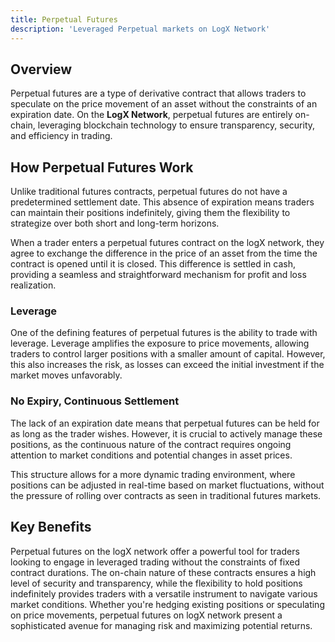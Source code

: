 ```yaml
---
title: Perpetual Futures
description: 'Leveraged Perpetual markets on LogX Network'
---
```



## Overview

Perpetual futures are a type of derivative contract that allows traders to speculate on the price movement of an asset without the constraints of an expiration date. On the **LogX Network**, perpetual futures are entirely on-chain, leveraging blockchain technology to ensure transparency, security, and efficiency in trading.

## How Perpetual Futures Work

Unlike traditional futures contracts, perpetual futures do not have a predetermined settlement date. This absence of expiration means traders can maintain their positions indefinitely, giving them the flexibility to strategize over both short and long-term horizons.

When a trader enters a perpetual futures contract on the logX network, they agree to exchange the difference in the price of an asset from the time the contract is opened until it is closed. This difference is settled in cash, providing a seamless and straightforward mechanism for profit and loss realization.

### Leverage

One of the defining features of perpetual futures is the ability to trade with leverage. Leverage amplifies the exposure to price movements, allowing traders to control larger positions with a smaller amount of capital. However, this also increases the risk, as losses can exceed the initial investment if the market moves unfavorably.

### No Expiry, Continuous Settlement

The lack of an expiration date means that perpetual futures can be held for as long as the trader wishes. However, it is crucial to actively manage these positions, as the continuous nature of the contract requires ongoing attention to market conditions and potential changes in asset prices.

This structure allows for a more dynamic trading environment, where positions can be adjusted in real-time based on market fluctuations, without the pressure of rolling over contracts as seen in traditional futures markets.

## Key Benefits

Perpetual futures on the logX network offer a powerful tool for traders looking to engage in leveraged trading without the constraints of fixed contract durations. The on-chain nature of these contracts ensures a high level of security and transparency, while the flexibility to hold positions indefinitely provides traders with a versatile instrument to navigate various market conditions. Whether you're hedging existing positions or speculating on price movements, perpetual futures on logX network present a sophisticated avenue for managing risk and maximizing potential returns.
